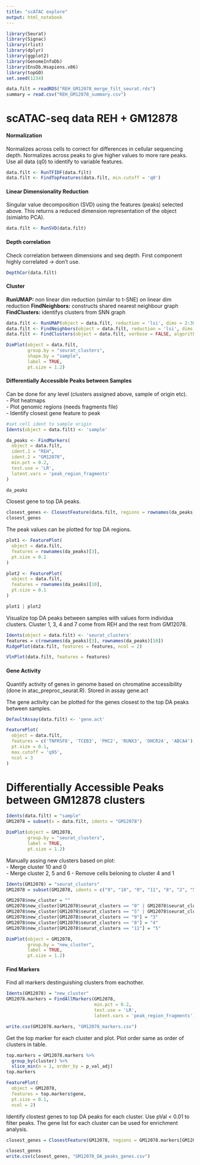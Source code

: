 ```yaml
---
title: "scATAC explore"
output: html_notebook
---
```


```r
library(Seurat)
library(Signac)
library(rlist)
library(dplyr)
library(ggplot2)
library(GenomeInfoDb)
library(EnsDb.Hsapiens.v86)
library(topGO)
set.seed(1234) 
```

```r
data.filt = readRDS("REH_GM12078_merge_filt_seurat.rds")
summary = read.csv("REH_GM12078_summary.csv")
```

# scATAC-seq data REH + GM12878

#### Normalization 

Normalizes across cells to correct for differences in cellular sequencing depth. Normalizes across peaks to give higher values to more rare peaks. 
Use all data (q0) to identify to variable features. 

```r
data.filt <- RunTFIDF(data.filt)
data.filt <- FindTopFeatures(data.filt, min.cutoff = 'q0')
```

#### Linear Dimensionality Reduction 

Singular value decomposition (SVD) using the features (peaks) selected above. This returns a reduced dimension representation of the object (simialrto PCA).

```r
data.filt <- RunSVD(data.filt)
```
#### Depth correlation 

Check correlation between dimensions and seq depth. First component highly correlated -> don't use. 

```r
DepthCor(data.filt)
```

#### Cluster 
**RunUMAP:** non linear dim reduction (similar to t-SNE) on linear dim reduction
**FindNeighbors:** constructs shared nearest neighbour graph 
**FindClusters:** identifys clusters from SNN graph 

```r
data.filt <- RunUMAP(object = data.filt, reduction = 'lsi', dims = 2:30)
data.filt <- FindNeighbors(object = data.filt, reduction = 'lsi', dims = 2:30)
data.filt <- FindClusters(object = data.filt, verbose = FALSE, algorithm = 3)
```


```r
DimPlot(object = data.filt,
        group.by = "seurat_clusters",
        shape.by = "sample",
        label = TRUE,
        pt.size = 1.2)
```

#### Differentially Accessible Peaks between Samples  

Can be done for any level (clusters assigned above, sample of origin etc).  
- Plot heatmaps  
- Plot genomic regions (needs fragments file)  
- Identify closest gene feature to peak  

```r
#set cell ident to sample origin 
Idents(object = data.filt) <- 'sample'

da_peaks <- FindMarkers(
  object = data.filt,
  ident.1 = "REH",
  ident.2 = "GM12078",
  min.pct = 0.2,
  test.use = 'LR',
  latent.vars = 'peak_region_fragments'
)

da_peaks
```

Closest gene to top DA peaks.

```r
closest_genes <- ClosestFeature(data.filt, regions = rownames(da_peaks)[1:100])
closest_genes
```

The peak values can be plotted for top DA regions. 

```r

plot1 <- FeaturePlot(
  object = data.filt,
  features = rownames(da_peaks)[3],
  pt.size = 0.1
)

plot2 <- FeaturePlot(
  object = data.filt,
  features = rownames(da_peaks)[10],
  pt.size = 0.1
)

plot1 | plot2 
```

Visualize top DA peaks between samples with values form individua clusters. Cluster 1, 3, 4 and 7 come from REH and the rest from GM12078. 

```r
Idents(object = data.filt) <- 'seurat_clusters'
features = c(rownames(da_peaks)[3], rownames(da_peaks)[10])
RidgePlot(data.filt, features = features, ncol = 2)
```
```r
VlnPlot(data.filt, features = features)
```

#### Gene Activity 

Quantify activity of genes in genome based on chromatine accessibility (done in atac_preproc_seurat.R). Stored in assay gene.act

The gene activity can be plotted for the genes closest to the top DA peaks between samples.  
```r
DefaultAssay(data.filt) <- 'gene.act'
```

```r
FeaturePlot(
  object = data.filt,
  features = c('TNFRSF8', 'TCEB3', 'PHC2', 'RUNX3', 'DHCR24', 'ABCA4'),
  pt.size = 0.1,
  max.cutoff = 'q95',
  ncol = 3
)

```

# Differentially Accessible Peaks between GM12878 clusters 

```r
Idents(data.filt) = "sample"
GM12078 = subset(x = data.filt, idents = "GM12078") 
```

```r
DimPlot(object = GM12078,
        group.by = "seurat_clusters",
        label = TRUE,
        pt.size = 1.2)
```

Manually assing new clusters based on plot:  
- Merge cluster 10 and 0   
- Merge cluster 2, 5 and 6 
- Remove cells beloning to cluster 4 and 1 

```r
Idents(GM12078) = "seurat_clusters"
GM12078 = subset(GM12078, idents = c("9", "10", "0", "11", "8", "2", "5", "6"))
```

```r
GM12078$new_cluster = ""
GM12078$new_cluster[GM12078$seurat_clusters == "0" | GM12078$seurat_clusters == "10"] = "1"
GM12078$new_cluster[GM12078$seurat_clusters == "5" | GM12078$seurat_clusters == "6" | GM12078$seurat_clusters == "2"] = "2"
GM12078$new_cluster[GM12078$seurat_clusters == "9"] = "3"
GM12078$new_cluster[GM12078$seurat_clusters == "8"] = "4"
GM12078$new_cluster[GM12078$seurat_clusters == "11"] = "5"
```

```r
DimPlot(object = GM12078,
        group.by = "new_cluster",
        label = TRUE,
        pt.size = 1.2)
```

#### Find Markers

Find all markers destinguishing clusters from eachother. 

```r
Idents(GM12078) = "new_cluster"
GM12078.markers = FindAllMarkers(GM12078, 
                                 min.pct = 0.2, 
                                 test.use = 'LR',
                                 latent.vars = 'peak_region_fragments')
```

```r
write.csv(GM12078.markers, "GM12078_markers.csv")
```

Get the top marker for each cluster and plot. Plot order same as order of clusters in table.  

```r
top.markers = GM12078.markers %>% 
  group_by(cluster) %>% 
  slice_min(n = 1, order_by = p_val_adj) 
top.markers
```

```r
FeaturePlot(
  object = GM12078,
  features = top.markers$gene,
  pt.size = 0.1, 
  ncol = 2)
```

Identify clostest genes to top DA peaks for each cluster. Use pVal < 0.01 to filter peaks. The gene list for each cluster can be used for enrichment analysis. 

```r
closest_genes = ClosestFeature(GM12078, regions = GM12078.markers[GM12078.markers$p_val_adj < 0.01,]$gene)

closest_genes
write.csv(closest_genes, "GM12078_DA_peaks_genes.csv")
```

